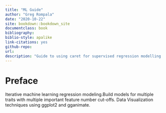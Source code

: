 ```yaml
---
title: "ML Guide"
author: "Greg Rompala"
date: "2020-10-22"
site: bookdown::bookdown_site
documentclass: book
bibliography:
biblio-style: apalike
link-citations: yes
github-repo:
url:
description: "Guide to using caret for supervised regression modelling in R with data visualization"
---
```


# Preface {-}


Iterative machine learning regression modeling.Build models for multiple traits with multiple important feature number cut-offs.
Data Visualization techniques using ggplot2 and gganimate.



